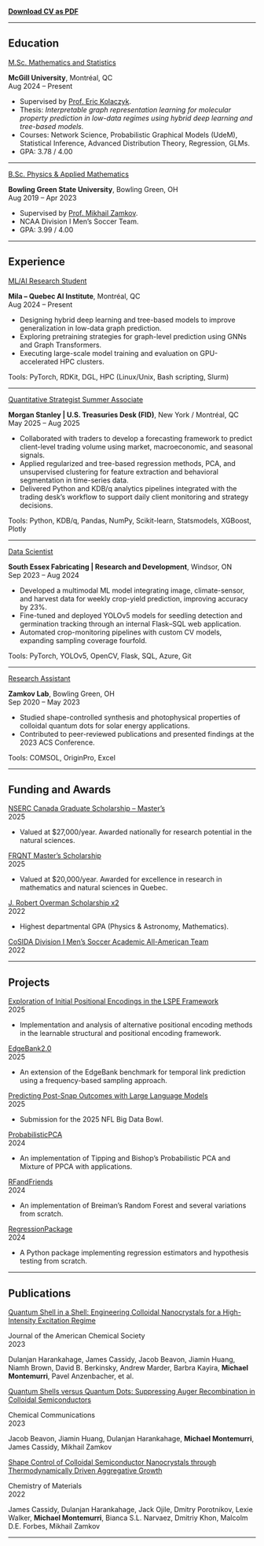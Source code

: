 [**Download CV as PDF**](/files/MichaelMontemurri-CV.pdf)

---

## Education

<div class="degree-title">
  <a href="https://www.mcgill.ca/mathstat/">M.Sc. Mathematics and Statistics</a>
</div>
<div class="cv-entry">
  <div class="cv-title">
<strong>McGill University</strong><span class="cv-location">, Montréal, QC</span>
  </div>
  <div class="cv-date">Aug 2024 – Present</div>
</div>

- Supervised by [Prof. Eric Kolaczyk](https://kolaczyk.github.io/).
- Thesis: *Interpretable graph representation learning for molecular property prediction in low-data regimes using hybrid deep learning and tree-based models.*
- Courses: Network Science, Probabilistic Graphical Models (UdeM), Statistical Inference, Advanced Distribution Theory, Regression, GLMs.
- GPA: 3.78 / 4.00

---

<div class="degree-title">
  <a href="https://www.bgsu.edu/arts-and-sciences/physics-and-astronomy.html">B.Sc. Physics & Applied Mathematics</a>
</div>
<div class="cv-entry">
  <div class="cv-title">
<strong>Bowling Green State University</strong><span class="cv-location">, Bowling Green, OH</span>
  </div>
  <div class="cv-date">Aug 2019 – Apr 2023</div>
</div>

- Supervised by [Prof. Mikhail Zamkov](https://www.bgsu.edu/arts-and-sciences/physics-and-astronomy/people/mikhail-zamkov.html).
- NCAA Division I Men’s Soccer Team.
- GPA: 3.99 / 4.00

---

## Experience

<div class="job-title">
<a href="https://mila.quebec/">ML/AI Research Student</a>
</div>
<div class="cv-entry">
  <div class="cv-title">
<strong>Mila – Quebec AI Institute</a></strong><span class="cv-location">, Montréal, QC</span>
  </div>
  <div class="cv-date">Aug 2024 – Present</div>
</div>
- Designing hybrid deep learning and tree-based models to improve generalization in low-data graph prediction.
- Exploring pretraining strategies for graph-level prediction using GNNs and Graph Transformers.
- Executing large-scale model training and evaluation on GPU-accelerated HPC clusters.  

<p class="tools-line">Tools: PyTorch, RDKit, DGL, HPC (Linux/Unix, Bash scripting, Slurm)</p>

---

<div class="job-title">
<a href="https://www.morganstanley.com/">Quantitative Strategist Summer Associate</a>
</div>
<div class="cv-entry">
  <div class="cv-title">
<strong>Morgan Stanley | U.S. Treasuries Desk (FID)</strong><span class="cv-location">, New York / Montréal, QC</span>
  </div>
  <div class="cv-date">May 2025 – Aug 2025</div>
</div>
- Collaborated with traders to develop a forecasting framework to predict client-level trading volume using market, macroeconomic, and seasonal signals.
- Applied regularized and tree-based regression methods, PCA, and unsupervised clustering for feature extraction and behavioral segmentation in time-series data.
- Delivered Python and KDB/q analytics pipelines integrated with the trading desk’s workflow to support daily client monitoring and strategy decisions.  

<p class="tools-line">Tools: Python, KDB/q, Pandas, NumPy, Scikit-learn, Statsmodels, XGBoost, Plotly</p>

---

<div class="job-title">
  <a href="https://southsx.com/center-horticultural-innovation/">Data Scientist</a>
</div>
<div class="cv-entry">
  <div class="cv-title">
<strong>South Essex Fabricating | Research and Development</strong><span class="cv-location">, Windsor, ON</span>
  </div>
  <div class="cv-date">Sep 2023 – Aug 2024</div>
</div>
- Developed a multimodal ML model integrating image, climate-sensor, and harvest data for weekly crop-yield prediction, improving accuracy by 23%.
- Fine-tuned and deployed YOLOv5 models for seedling detection and germination tracking through an internal Flask–SQL web application.
- Automated crop-monitoring pipelines with custom CV models, expanding sampling coverage fourfold.  

<p class="tools-line">Tools: PyTorch, YOLOv5, OpenCV, Flask, SQL, Azure, Git</p>

---

<div class="job-title">
  <a href="https://physics.bgsu.edu/~zamkovm/">Research Assistant</a>
</div>
<div class="cv-entry">
  <div class="cv-title">
<strong>Zamkov Lab</strong><span class="cv-location">, Bowling Green, OH</span>
  </div>
  <div class="cv-date">Sep 2020 – May 2023</div>
</div>
- Studied shape-controlled synthesis and photophysical properties of colloidal quantum dots for solar energy applications.
- Contributed to peer-reviewed publications and presented findings at the 2023 ACS Conference.  

<p class="tools-line">Tools: COMSOL, OriginPro, Excel</p>

---

## Funding and Awards
<div class="cv-entry">
<div class="job-title">
  <a href="https://www.nserc-crsng.gc.ca/Students-Etudiants/PG-CS/cgrsm-besrm_eng.asp">NSERC Canada Graduate Scholarship – Master’s</a>
  </div>
  <div class="cv-date">2025</div>
</div>
- Valued at \$27,000/year. Awarded nationally for research potential in the natural sciences.

<div class="cv-entry">
 <div class="job-title">
  <a href="https://frq.gouv.qc.ca/en/program/frqnt-2024-2025-masters-training-scholarships/">FRQNT Master’s Scholarship</a>
  </div>
  <div class="cv-date">2025</div>
</div>
- Valued at \$20,000/year. Awarded for excellence in research in mathematics and natural sciences in Quebec.

<div class="cv-entry">
 <div class="job-title">
<a href="https://bgsu.academicworks.com/opportunities/23506">J. Robert Overman Scholarship x2</a>
  </div>
  <div class="cv-date">2022</div>
</div>
- Highest departmental GPA (Physics & Astronomy, Mathematics).

<div class="cv-entry">
 <div class="job-title">
<a href="https://academicallamerica.com/">CoSIDA Division I Men’s Soccer Academic All-American Team</a>
  </div>
  <div class="cv-date">2022</div>
</div>

---

## Projects

<div class="cv-entry">
  <div class="job-title">
<a href="https://github.com/michaelmontemurri/gnn-lspe">Exploration of Initial Positional Encodings in the LSPE Framework</a>
  </div>
  <div class="cv-date">2025</div>
</div>
- Implementation and analysis of alternative positional encoding methods in the learnable structural and positional encoding framework.


<div class="cv-entry">
  <div class="job-title">
<a href="https://github.com/michaelmontemurri/DGB-edgebank2.0">EdgeBank2.0</a>
  </div>
  <div class="cv-date">2025</div>
</div>

- An extension of the EdgeBank benchmark for temporal link prediction using a frequency-based sampling approach.

<div class="cv-entry">
  <div class="job-title">
<a href="https://github.com/michaelmontemurri/BigData25">Predicting Post-Snap Outcomes with Large Language Models</a>
  </div>
  <div class="cv-date">2025</div>
</div>

- Submission for the 2025 NFL Big Data Bowl.

<div class="cv-entry">
  <div class="job-title">
<a href="https://github.com/michaelmontemurri/ProbabilisticPCA">ProbabilisticPCA</a>
  </div>
  <div class="cv-date">2024</div>
</div>

- An implementation of Tipping and Bishop’s Probabilistic PCA and Mixture of PPCA with applications.


<div class="cv-entry">
  <div class="job-title">
<a href="https://github.com/michaelmontemurri/RFandFriends">RFandFriends</a>
  </div>
  <div class="cv-date">2024</div>
</div>

- An implementation of Breiman’s Random Forest and several variations from scratch.

<div class="cv-entry">
  <div class="job-title">
<a href="https://github.com/michaelmontemurri/RegressionPackage">RegressionPackage</a>
  </div>
  <div class="cv-date">2024</div>
</div>
- A Python package implementing regression estimators and hypothesis testing from scratch.

---

## Publications

<div class="job-title">
  <a href="https://pubs.acs.org/doi/abs/10.1021/jacs.3c03397">Quantum Shell in a Shell: Engineering Colloidal Nanocrystals for a High-Intensity Excitation Regime</a>
</div>
<div class="cv-entry">
  <div class="cv-title">Journal of the American Chemical Society</div>
  <div class="cv-date">2023</div>
</div>
Dulanjan Harankahage, James Cassidy, Jacob Beavon, Jiamin Huang, Niamh Brown, David B. Berkinsky, Andrew Marder, Barbra Kayira, **Michael Montemurri**, Pavel Anzenbacher, et al.

<div class="job-title">
  <a href="https://pubs.rsc.org/en/content/articlelanding/2023/cc/d3cc02091f/unauth">Quantum Shells versus Quantum Dots: Suppressing Auger Recombination in Colloidal Semiconductors</a>
</div>
<div class="cv-entry">
  <div class="cv-title">Chemical Communications</div>
  <div class="cv-date">2023</div>
</div>
Jacob Beavon, Jiamin Huang, Dulanjan Harankahage, **Michael Montemurri**, James Cassidy, Mikhail Zamkov

<div class="job-title">
  <a href="https://pubs.acs.org/doi/abs/10.1021/acs.chemmater.2c00265">Shape Control of Colloidal Semiconductor Nanocrystals through Thermodynamically Driven Aggregative Growth</a>
</div>
<div class="cv-entry">
  <div class="cv-title">Chemistry of Materials</div>
  <div class="cv-date">2022</div>
</div>
James Cassidy, Dulanjan Harankahage, Jack Ojile, Dmitry Porotnikov, Lexie Walker, **Michael Montemurri**, Bianca S.L. Narvaez, Dmitriy Khon, Malcolm D.E. Forbes, Mikhail Zamkov

---
